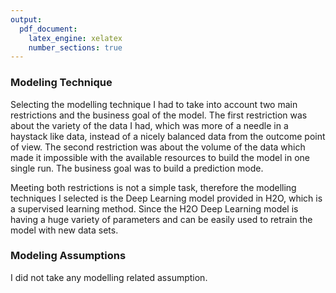 ```yaml
---
output:
  pdf_document:
    latex_engine: xelatex
    number_sections: true
---
```


### Modeling Technique

Selecting the modelling technique I had to take into account two main restrictions and the business goal of the model. The first restriction was about the variety of the data I had, which was more of a needle in a haystack like data, instead of a nicely balanced data from the outcome point of view. The second restriction was about the volume of the data which made it impossible with the available resources to build the model in one single run. The business goal was to build a prediction mode.

Meeting both restrictions is not a simple task, therefore the modelling techniques I selected is the Deep Learning model provided in H2O, which is a supervised learning method. Since the H2O Deep Learning model is having a huge variety of parameters and can be easily used to retrain the model with new data sets.

### Modeling Assumptions

I did not take any modelling related assumption.
